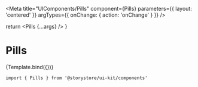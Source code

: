 
<Meta
  title="UIComponents/Pills"
  component={Pills}
  parameters={{ layout: 'centered' }}
  argTypes={{ onChange: { action: 'onChange' } }}
/>

  return <Pills {...args} />
}

# Pills

<Canvas withSource="open">
  <Story
    name="Pills"
    args={{
      items: [
        { label: 'All', value: '', id: 'adventureActivity' },
        { label: 'Rock Climbing', value: 'Rock Climbing', id: 'adventureActivity' },
        { label: 'Cycling', value: 'Cycling', id: 'adventureActivity' },
        { label: 'Skiing', value: 'Skiing', id: 'adventureActivity' },
        { label: 'Surfing', value: 'Surfing', id: 'adventureActivity' },
        { label: 'Travel', value: ['Social', 'Camping'], id: 'adventureActivity' },
      ],
    }}
  >
    {Template.bind({})}
  </Story>
</Canvas>

```
import { Pills } from '@storystore/ui-kit/components'
```

<ArgsTable story="Pills" />
